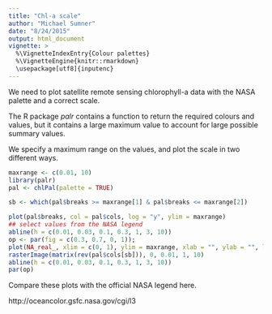 ```yaml
---
title: "Chl-a scale"
author: "Michael Sumner"
date: "8/24/2015"
output: html_document
vignette: >
  %\VignetteIndexEntry{Colour palettes}
  %\VignetteEngine{knitr::rmarkdown}
  \usepackage[utf8]{inputenc}
---
```


We need to plot satellite remote sensing chlorophyll-a data with the NASA palette and a correct
scale. 

The R package *palr* contains a function to return the required colours and values, but it contains a large maximum value to account for large possible summary values. 

We specify a maximum range on the values, and plot the scale in two different ways. 

```r
maxrange <- c(0.01, 10)
library(palr)
pal <- chlPal(palette = TRUE)

sb <- which(pal$breaks >= maxrange[1] & pal$breaks <= maxrange[2])

plot(pal$breaks, col = pal$cols, log = "y", ylim = maxrange)
## select values from the NASA legend
abline(h = c(0.01, 0.03, 0.1, 0.3, 1, 3, 10))
op <- par(fig = c(0.3, 0.7, 0, 1)); 
plot(NA_real_, xlim = c(0, 1), ylim = maxrange, xlab = "", ylab = "", log = "y")
rasterImage(matrix(rev(pal$cols[sb])), 0, 0.01, 1, 10)
abline(h = c(0.01, 0.03, 0.1, 0.3, 1, 3, 10))
par(op)
```

Compare these plots with the official NASA legend here. 

http://oceancolor.gsfc.nasa.gov/cgi/l3



